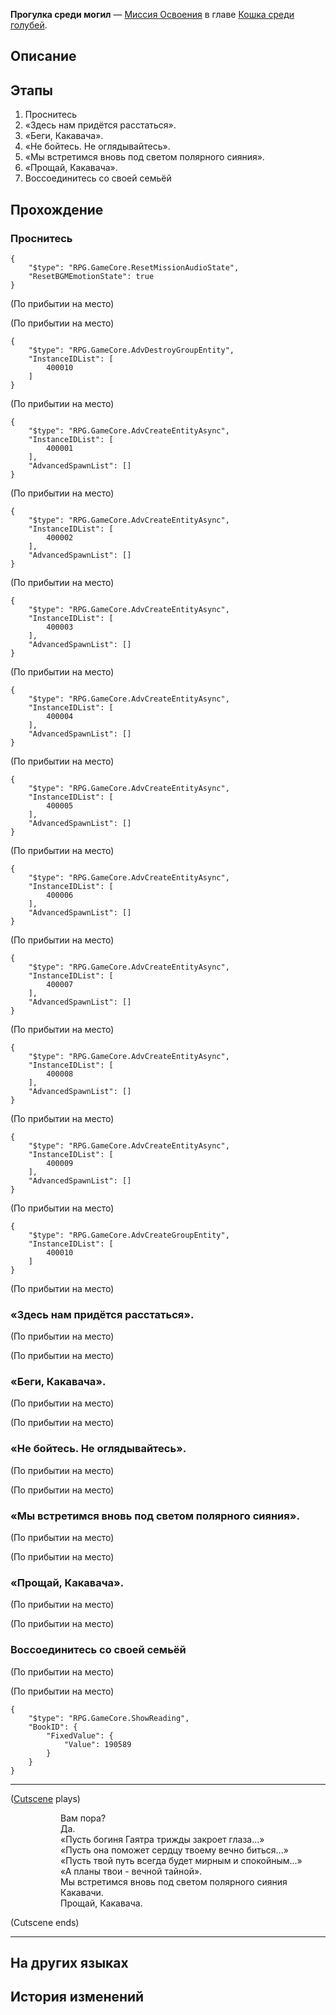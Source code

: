 {{Дополнить|Диалоги.}}
{{Миссия Инфобокс
|id              = 1031901
|Название        = 
|Изображение     = Миссия Освоения Прогулка среди могил.png
|Тип             = Миссия Освоения
|События         = 
|Глава           = Кошка среди голубей
|Условия         = Завершена [[Миссия Освоения]] ''[[Прогулка среди могил]]''
|Персонажи       = Ахерон; Первопроходец
|СтартЛокация    = Горизонт бытия
|Мир             = Пенакония
|Локации         = Горизонт бытия
|Предыдущая      = 
|Следующая       = 
|Награды         = Опыт Освоения*900; Звёздный нефрит*110; Путеводитель путешественника*16; Вдали от огня*1 { text = Вдали от огня }; Kakavasha (Profile Picture)*1 { text = Какавача }; "Citizen Hanunue"*1 { text = Citizen Hanunu }; Кредиты*200 000
}}
'''Прогулка среди могил''' — [[Миссия Освоения]] в главе [[Кошка среди голубей]].

==Описание==
{{Описание|<!--официальное описание из Перекрёстка судеб-->}}

==Этапы==
# Проснитесь
# «Здесь нам придётся расстаться».
# «Беги, Какавача».
# «Не бойтесь. Не оглядывайтесь».
# «Мы встретимся вновь под светом полярного сияния».
# «Прощай, Какавача».
# Воссоединитесь со своей семьёй

==Прохождение==
{{Дополнить}}


===Проснитесь===
{{Описание миссии|локация=Горизонт бытия|Вы достигли конца.<br />Попрощайтесь с ████. Хотя бы постарайтесь...<br />Умрите без сожалений.}}
{{Диалог Начало}}
:{{tx}}
<pre>{
	"$type": "RPG.GameCore.ResetMissionAudioState",
	"ResetBGMEmotionState": true
}</pre>
;(По прибытии на место)

;(По прибытии на место)
<pre>{
	"$type": "RPG.GameCore.AdvDestroyGroupEntity",
	"InstanceIDList": [
		400010
	]
}</pre>

;(По прибытии на место)
<pre>{
	"$type": "RPG.GameCore.AdvCreateEntityAsync",
	"InstanceIDList": [
		400001
	],
	"AdvancedSpawnList": []
}</pre>

;(По прибытии на место)
<pre>{
	"$type": "RPG.GameCore.AdvCreateEntityAsync",
	"InstanceIDList": [
		400002
	],
	"AdvancedSpawnList": []
}</pre>

;(По прибытии на место)
<pre>{
	"$type": "RPG.GameCore.AdvCreateEntityAsync",
	"InstanceIDList": [
		400003
	],
	"AdvancedSpawnList": []
}</pre>

;(По прибытии на место)
<pre>{
	"$type": "RPG.GameCore.AdvCreateEntityAsync",
	"InstanceIDList": [
		400004
	],
	"AdvancedSpawnList": []
}</pre>

;(По прибытии на место)
<pre>{
	"$type": "RPG.GameCore.AdvCreateEntityAsync",
	"InstanceIDList": [
		400005
	],
	"AdvancedSpawnList": []
}</pre>

;(По прибытии на место)
<pre>{
	"$type": "RPG.GameCore.AdvCreateEntityAsync",
	"InstanceIDList": [
		400006
	],
	"AdvancedSpawnList": []
}</pre>

;(По прибытии на место)
<pre>{
	"$type": "RPG.GameCore.AdvCreateEntityAsync",
	"InstanceIDList": [
		400007
	],
	"AdvancedSpawnList": []
}</pre>

;(По прибытии на место)
<pre>{
	"$type": "RPG.GameCore.AdvCreateEntityAsync",
	"InstanceIDList": [
		400008
	],
	"AdvancedSpawnList": []
}</pre>

;(По прибытии на место)
<pre>{
	"$type": "RPG.GameCore.AdvCreateEntityAsync",
	"InstanceIDList": [
		400009
	],
	"AdvancedSpawnList": []
}</pre>

;(По прибытии на место)
<pre>{
	"$type": "RPG.GameCore.AdvCreateGroupEntity",
	"InstanceIDList": [
		400010
	]
}</pre>
;(По прибытии на место)
{{Диалог Конец}}

===«Здесь нам придётся расстаться».===
{{Диалог Начало}}
;(По прибытии на место)

;(По прибытии на место)
<!--Unknown TalkSentence: 103199001-->
{{Диалог Конец}}

===«Беги, Какавача».===
{{Диалог Начало}}
;(По прибытии на место)

;(По прибытии на место)
<!--Unknown TalkSentence: 103199002-->
{{Диалог Конец}}

===«Не бойтесь. Не оглядывайтесь».===
{{Диалог Начало}}
;(По прибытии на место)

;(По прибытии на место)
<!--Unknown TalkSentence: 103199003-->
{{Диалог Конец}}

===«Мы встретимся вновь под светом полярного сияния».===
{{Диалог Начало}}
;(По прибытии на место)

;(По прибытии на место)
<!--Unknown TalkSentence: 103199004-->
{{Диалог Конец}}

===«Прощай, Какавача».===
{{Диалог Начало}}
;(По прибытии на место)

;(По прибытии на место)
<!--Unknown TalkSentence: 103199005-->
{{Диалог Конец}}

===Воссоединитесь со своей семьёй===
{{Описание миссии|локация=Горизонт бытия|Прощай, Какавача.}}
{{Диалог Начало}}
;(По прибытии на место)

;(По прибытии на место)
<!--Unknown TalkSentence: 103199006-->
:<!--5-second delay-->
:{{tx}}
:{{tx}}
<pre>{
	"$type": "RPG.GameCore.ShowReading",
	"BookID": {
		"FixedValue": {
			"Value": 190589
		}
	}
}</pre>
:{{tx}}
----
;([[#Gallery|Cutscene]] plays)
::Вам пора?
::Да.
::«Пусть богиня Гаятра трижды закроет глаза...»
::«Пусть она поможет сердцу твоему вечно биться...»
::«Пусть твой путь всегда будет мирным и спокойным...»
::«А планы твои - вечной тайной».
::Мы встретимся вновь под светом полярного сияния Какавачи.
::Прощай, Какавача.
;(Cutscene ends)
----
:{{tx}}
{{Диалог Конец}}

==На других языках==
{{На других языках
|en   = A Walk Among the Tombstones
|zhs  = 行过死荫之地
|zht  = 行過死蔭之地
|ja   = 墓場を往く死の影
|ko   = 무덤으로 향하다
|es   = Un paseo por el reino de la muerte
|fr   = Promenade parmi les morts
|ru   = Прогулка среди могил
|th   = ฝ่าดินแดนแห่งความตาย
|vi   = Đi Qua Vùng Đất Chết
|de   = Grabspaziergang
|id   = Melintasi Tanah Kematian
|pt   = Um Passeio Entre as Lápides
}}

==История изменений==
{{История изменений|2.7}}
